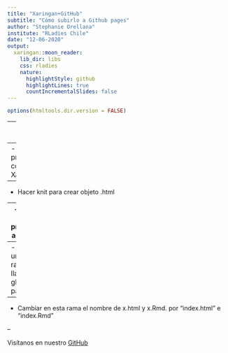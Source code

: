 ```yaml
---
title: "Xaringan+GitHub"
subtitle: "Cómo subirlo a Github pages"
author: "Stephanie Orellana"
institute: "RLadies Chile"
date: "12-06-2020"
output:
  xaringan::moon_reader:
    lib_dir: libs
    css: rladies
    nature:
      highlightStyle: github
      highlightLines: true
      countIncrementalSlides: false
---
```




```r
options(htmltools.dir.version = FALSE)
```


---
class: inverse

# Pasos

--
- Hacer presentación con Xaringan

--
- Hacer knit para crear objeto .html

--
- Subir el proyecto a Github

--
- Hacer una rama llamada gh-pages

--
- Cambiar en esta rama el nombre de x.html y x.Rmd. por "index.html" e "index.Rmd"

--

Visítanos en nuestro [GitHub](https://github.com/rladieschile)
